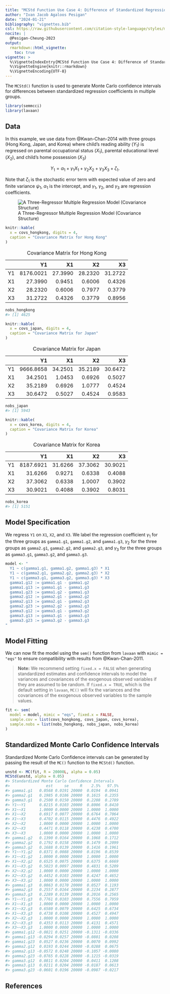 ```yaml
---
title: "MCStd Function Use Case 4: Difference of Standardized Regression Coefficients in Multiple Groups"
author: "Ivan Jacob Agaloos Pesigan"
date: "2024-01-21"
bibliography: "vignettes.bib"
csl: https://raw.githubusercontent.com/citation-style-language/styles/master/apa.csl
nocite: |
  @Pesigan-Cheung-2023
output:
  rmarkdown::html_vignette:
    toc: true
vignette: >
  %\VignetteIndexEntry{MCStd Function Use Case 4: Difference of Standardized Regression Coefficients in Multiple Groups}
  %\VignetteEngine{knitr::rmarkdown}
  %\VignetteEncoding{UTF-8}
---
```


<!-- vignettes/mcstd-4-difference-regression-coefficients-multigroup.Rmd is generated from .setup/vignettes/mcstd-4-difference-regression-coefficients-multigroup.Rmd.orig. Please edit that file -->





The `MCStd()` function is used
to generate Monte Carlo confidence intervals
for differences between standardized regression coefficients
in multiple groups.


```r
library(semmcci)
library(lavaan)
```

## Data

In this example,
we use data from @Kwan-Chan-2014
with three groups (Hong Kong, Japan, and Korea)
where child's reading ability ($Y_{1}$)
is regressed on
parental occupational status ($X_{1}$),
parental educational level ($X_{2}$), and
child's home possession ($X_{3}$)

$$
    Y_{1}
    =
    \alpha_{1}
    +
    \gamma_{1}
    X_{1}
    +
    \gamma_{2}
    X_{2}
    +
    \gamma_{3}
    X_{3}
    +
    \zeta_{1} .
$$

\noindent Note that $\zeta_{1}$ is the stochastic error term
with expected value of zero
and finite variance $\psi_{1}$,
$\alpha_{1}$ is the intercept,
and $\gamma_{1}$, $\gamma_{2}$, and $\gamma_{3}$
are regression coefficients.

![A Three-Regressor Multiple Regression Model (Covariance Structure)](https://raw.githubusercontent.com/jeksterslab/semmcci/main/.setup/latex/figures/png/kwan-2011-example-1.png)




```r
knitr::kable(
  x = covs_hongkong, digits = 4,
  caption = "Covariance Matrix for Hong Kong"
)
```



Table: Covariance Matrix for Hong Kong

|   |        Y1|      X1|      X2|      X3|
|:--|---------:|-------:|-------:|-------:|
|Y1 | 8176.0021| 27.3990| 28.2320| 31.2722|
|X1 |   27.3990|  0.9451|  0.6006|  0.4326|
|X2 |   28.2320|  0.6006|  0.7977|  0.3779|
|X3 |   31.2722|  0.4326|  0.3779|  0.8956|



```r
nobs_hongkong
#> [1] 4625
```




```r
knitr::kable(
  x = covs_japan, digits = 4,
  caption = "Covariance Matrix for Japan"
)
```



Table: Covariance Matrix for Japan

|   |        Y1|      X1|      X2|      X3|
|:--|---------:|-------:|-------:|-------:|
|Y1 | 9666.8658| 34.2501| 35.2189| 30.6472|
|X1 |   34.2501|  1.0453|  0.6926|  0.5027|
|X2 |   35.2189|  0.6926|  1.0777|  0.4524|
|X3 |   30.6472|  0.5027|  0.4524|  0.9583|



```r
nobs_japan
#> [1] 5943
```




```r
knitr::kable(
  x = covs_korea, digits = 4,
  caption = "Covariance Matrix for Korea"
)
```



Table: Covariance Matrix for Korea

|   |        Y1|      X1|      X2|      X3|
|:--|---------:|-------:|-------:|-------:|
|Y1 | 8187.6921| 31.6266| 37.3062| 30.9021|
|X1 |   31.6266|  0.9271|  0.6338|  0.4088|
|X2 |   37.3062|  0.6338|  1.0007|  0.3902|
|X3 |   30.9021|  0.4088|  0.3902|  0.8031|



```r
nobs_korea
#> [1] 5151
```

## Model Specification

We regress `Y1` on `X1`, `X2`, and `X3`.
We label the regression coefficient
$\gamma_{1}$
for the three groups as
`gamma1.g1`, `gamma1.g2`, and `gamma1.g3`,
$\gamma_{2}$
for the three groups as
`gamma2.g1`, `gamma2.g2`, and `gamma2.g3`, and
$\gamma_{3}$
for the three groups as
`gamma3.g1`, `gamma3.g2`, and `gamma3.g3`.


```r
model <- "
  Y1 ~ c(gamma1.g1, gamma1.g2, gamma1.g3) * X1
  Y1 ~ c(gamma2.g1, gamma2.g2, gamma2.g3) * X2
  Y1 ~ c(gamma3.g1, gamma3.g2, gamma3.g3) * X3
  gamma1.g12 := gamma1.g1 - gamma1.g2
  gamma1.g13 := gamma1.g1 - gamma1.g3
  gamma1.g23 := gamma1.g2 - gamma1.g3
  gamma2.g12 := gamma2.g1 - gamma2.g2
  gamma2.g13 := gamma2.g1 - gamma2.g3
  gamma2.g23 := gamma2.g2 - gamma2.g3
  gamma3.g12 := gamma3.g1 - gamma3.g2
  gamma3.g13 := gamma3.g1 - gamma3.g3
  gamma3.g23 := gamma3.g2 - gamma3.g3
"
```

## Model Fitting

We can now fit the model using the `sem()` function from `lavaan`
with `mimic = "eqs"`
to ensure compatibility with results from @Kwan-Chan-2011.

> **Note:** We recommend setting `fixed.x = FALSE`
> when generating standardized estimates and confidence intervals
> to model the variances and covariances of the exogenous observed variables
> if they are assumed to be random.
> If `fixed.x = TRUE`, which is the default setting in `lavaan`,
> `MC()` will fix the variances and the covariances
> of the exogenous observed variables to the sample values.


```r
fit <- sem(
  model = model, mimic = "eqs", fixed.x = FALSE,
  sample.cov = list(covs_hongkong, covs_japan, covs_korea),
  sample.nobs = list(nobs_hongkong, nobs_japan, nobs_korea)
)
```

## Standardized Monte Carlo Confidence Intervals

Standardized Monte Carlo Confidence intervals can be generated by passing the result of the `MC()` function to the `MCStd()` function.


```r
unstd <- MC(fit, R = 20000L, alpha = 0.05)
MCStd(unstd, alpha = 0.05)
#> Standardized Monte Carlo Confidence Intervals
#>                est     se     R    2.5%   97.5%
#> gamma1.g1   0.0568 0.0191 20000  0.0194  0.0941
#> gamma2.g1   0.1985 0.0186 20000  0.1615  0.2355
#> gamma3.g1   0.2500 0.0150 20000  0.2208  0.2789
#> Y1~~Y1      0.8215 0.0103 20000  0.8006  0.8410
#> X1~~X1      1.0000 0.0000 20000  1.0000  1.0000
#> X1~~X2      0.6917 0.0077 20000  0.6764  0.7064
#> X1~~X3      0.4702 0.0115 20000  0.4476  0.4922
#> X2~~X2      1.0000 0.0000 20000  1.0000  1.0000
#> X2~~X3      0.4471 0.0118 20000  0.4238  0.4700
#> X3~~X3      1.0000 0.0000 20000  1.0000  1.0000
#> gamma1.g2   0.1390 0.0164 20000  0.1068  0.1712
#> gamma2.g2   0.1792 0.0158 20000  0.1479  0.2099
#> gamma3.g2   0.1688 0.0139 20000  0.1416  0.1961
#> Y1~~Y1.g2   0.8371 0.0088 20000  0.8196  0.8539
#> X1~~X1.g2   1.0000 0.0000 20000  1.0000  1.0000
#> X1~~X2.g2   0.6525 0.0075 20000  0.6375  0.6669
#> X1~~X3.g2   0.5023 0.0097 20000  0.4831  0.5209
#> X2~~X2.g2   1.0000 0.0000 20000  1.0000  1.0000
#> X2~~X3.g2   0.4452 0.0103 20000  0.4247  0.4652
#> X3~~X3.g2   1.0000 0.0000 20000  1.0000  1.0000
#> gamma1.g3   0.0863 0.0170 20000  0.0527  0.1193
#> gamma2.g3   0.2557 0.0164 20000  0.2234  0.2877
#> gamma3.g3   0.2289 0.0139 20000  0.2016  0.2565
#> Y1~~Y1.g3   0.7761 0.0103 20000  0.7556  0.7959
#> X1~~X1.g3   1.0000 0.0000 20000  1.0000  1.0000
#> X1~~X2.g3   0.6580 0.0079 20000  0.6425  0.6734
#> X1~~X3.g3   0.4738 0.0108 20000  0.4527  0.4947
#> X2~~X2.g3   1.0000 0.0000 20000  1.0000  1.0000
#> X2~~X3.g3   0.4353 0.0113 20000  0.4131  0.4571
#> X3~~X3.g3   1.0000 0.0000 20000  1.0000  1.0000
#> gamma1.g12 -0.0821 0.0251 20000 -0.1311 -0.0336
#> gamma1.g13 -0.0294 0.0257 20000 -0.0801  0.0208
#> gamma1.g23  0.0527 0.0236 20000  0.0070  0.0992
#> gamma2.g12  0.0193 0.0244 20000 -0.0288  0.0675
#> gamma2.g13 -0.0572 0.0248 20000 -0.1057 -0.0080
#> gamma2.g23 -0.0765 0.0228 20000 -0.1215 -0.0319
#> gamma3.g12  0.0811 0.0204 20000  0.0411  0.1208
#> gamma3.g13  0.0211 0.0204 20000 -0.0187  0.0613
#> gamma3.g23 -0.0601 0.0196 20000 -0.0987 -0.0217
```

## References
